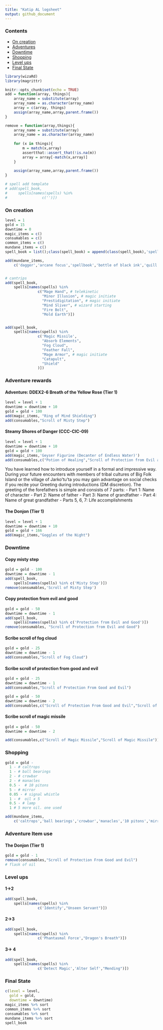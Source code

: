 ```yaml
---
title: "Katip AL logsheet"
output: github_document
---
```


### Contents

* [On creation](#on-creation)
* [Adventures](#adventures)
* [Downtime](#downtime)
* [Shopping](#shopping)
* [Level ups](#level-ups)
* [Final State](#final-state)


```r
library(wizaRd)
library(magrittr)

knitr::opts_chunk$set(echo = TRUE)
add = function(array, things){
    array_name = substitute(array)
    array_name = as.character(array_name)
    array = c(array, things)
    assign(array_name,array,parent.frame())
}

remove = function(array,things){
    array_name = substitute(array)
    array_name = as.character(array_name)
    
    for (x in things){
        m = match(x,array)
        assertthat::assert_that(!is.na(m))
        array = array[-match(x,array)]
    }
    
    assign(array_name,array,parent.frame())
}

# spell add template
# add(spell_book,
#     spells[names(spells) %in% 
#                c('')])
```

### On creation

```r


level = 1
gold = 15
downtime = 0
magic_items = c()
consumables = c()
common_items = c()
mundane_items = c()
spell_book = list();class(spell_book) = append(class(spell_book),'spellList')

add(mundane_items,
    c('dagger','arcane focus','spellbook','bottle of black ink','quill','small knife','letter','set of common clothes','belt pouch','backpack','bedroll','mess kit','tinderbox','10 torches','10 days of rations','waterskin',"50 ft hempen rope"))


# cantrips
add(spell_book,
    spells[names(spells) %in% 
               c("Mage Hand", # telekinetic
                 "Minor Illusion", # magic initiate
                 "Prestidigitation", # magic initiate
                 "Mind Sliver", # wizard starting
                 "Fire Bolt",
                 "Mold Earth")])


add(spell_book,
    spells[names(spells) %in% 
               c('Magic Missile',
                 "Absorb Elements",
                 "Fog Cloud",
                 "Feather Fall",
                 "Mage Armor", # magic initiate
                 "Catapult",
                 "Shield"
               )])
```

### Adventure rewards

####  Adventure: DDEX2-6 Breath of the Yellow Rose (Tier 1)

```r
level = level + 1
downtime = downtime + 10
gold = gold + 100
add(magic_items, "Ring of Mind Shielding")
add(consumables,"Scroll of Misty Step")
```

#### Steamy Shores of Danger (CCC-CIC-09)

```r
level = level + 1
downtime = downtime + 10
gold = gold + 100
add(magic_items,'Geyser Figurine (Decanter of Endless Water)')
add(consumables,c("Potion of Healing","Scroll of Protection from Evil and Good"))
```

You have learned how to introduce yourself in a formal and impressive way. During your future encounters with members of tribal cultures of Big Folk Island or the village of Jarko’tu’ta you may gain advantage on social checks if you recite your Greeting during introductions (DM discretion).
The greeting of the forefathers is simple and consists of 7 parts:
- Part 1: Name of character
- Part 2: Name of father
- Part 3: Name of grandfather
- Part 4: Name of great grandfather
- Parts 5, 6, 7: Life accomplishments

#### The Donjon (Tier 1)

```r
level = level + 1
downtime = downtime + 10
gold = gold + 166
add(magic_items,"Goggles of the Night")

```

### Downtime

#### Copy misty step

```r
gold = gold - 100
downtime = downtime - 1
add(spell_book,
    spells[names(spells) %in% c('Misty Step')])
remove(consumables,'Scroll of Misty Step')
```


#### Copy protection from evil and good

```r
gold = gold - 50
downtime = downtime - 1
add(spell_book,
    spells[names(spells) %in% c('Protection from Evil and Good')])
remove(consumables, "Scroll of Protection from Evil and Good")
```

#### Scribe scroll of fog cloud
```r
gold = gold - 25
downtime = downtime - 1
add(consumables,"Scroll of Fog Cloud")
```

#### Scribe scroll of protection from good and evil
```r
gold = gold - 25
downtime = downtime - 1
add(consumables,"Scroll of Protection From Good and Evil")

gold = gold - 50
downtime = downtime - 2
add(consumables,c("Scroll of Protection From Good and Evil","Scroll of Protection From Good and Evil"))
```


#### Scribe scroll of magic missile
```r
gold = gold - 50
downtime = downtime - 2

add(consumables,c("Scroll of Magic Missile","Scroll of Magic Missile"))

```
### Shopping
```r
gold = gold - 
  1 - # caltrops
  1 - # ball bearings
  2 - # crowbar
  2 - # manacles
  0.5 -  # 10 pitons
  5 - # mirror
  0.05 - # signal whistle
  1 - #  oil x 5
  0.5 - # lamp
  1 # 5 more oil. one used

add(mundane_items,
    c('caltrops','ball bearings','crowbar','manacles','10 pitons','mirror','signal whistle','9 oil','lamp'))

```

### Adventure Item use

#### The Donjon (Tier 1)

```r
gold = gold - 1
remove(consumables,"Scroll of Protection From Good and Evil")
# flask of oil

```

### Level ups

#### 1->2

```r
add(spell_book,
    spells[names(spells) %in% 
               c('Identify',"Unseen Servant")])
```

#### 2->3

```r
add(spell_book,
    spells[names(spells) %in% 
               c('Phantasmal Force',"Dragon's Breath")])
```


#### 3-> 4
```r
add(spell_book,
    spells[names(spells) %in% 
               c('Detect Magic','Alter Self',"Mending")])
```
### Final State
```r
c(level = level,
  gold = gold,
  downtime = downtime)
magic_items %>% sort
common_items %>% sort
consumables %>% sort
mundane_items %>% sort
spell_book
```
